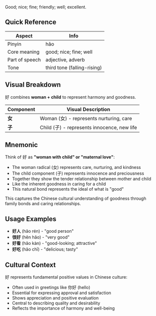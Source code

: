 Good; nice; fine; friendly; well; excellent.

## Quick Reference

| Aspect         | Info                        |
| -------------- | --------------------------- |
| Pinyin         | hǎo                         |
| Core meaning   | good; nice; fine; well      |
| Part of speech | adjective, adverb           |
| Tone           | third tone (falling-rising) |

## Visual Breakdown

好 combines **woman + child** to represent harmony and goodness.

| Component | Visual Description                          |
| --------- | ------------------------------------------- |
| **女**    | Woman (女) - represents nurturing, care     |
| **子**    | Child (子) - represents innocence, new life |

## Mnemonic

Think of 好 as **"woman with child" or "maternal love"**:

- The woman radical (女) represents care, nurturing, and kindness
- The child component (子) represents innocence and preciousness
- Together they show the tender relationship between mother and child
- Like the inherent goodness in caring for a child
- This natural bond represents the ideal of what is "good"

This captures the Chinese cultural understanding of goodness through family bonds and caring
relationships.

## Usage Examples

- **好人** (hǎo rén) - "good person"
- **很好** (hěn hǎo) - "very good"
- **好看** (hǎo kàn) - "good-looking; attractive"
- **好吃** (hǎo chī) - "delicious; tasty"

## Cultural Context

好 represents fundamental positive values in Chinese culture:

- Often used in greetings like 你好 (hello)
- Essential for expressing approval and satisfaction
- Shows appreciation and positive evaluation
- Central to describing quality and desirability
- Reflects the importance of harmony and well-being
